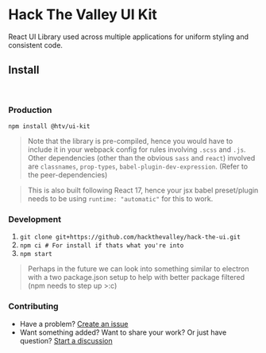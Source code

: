 
<Meta title='Docs/Home' />

# Hack The Valley UI Kit

React UI Library used across multiple applications for uniform styling and consistent code.

## Install

<br />

### Production

```
npm install @htv/ui-kit
```

> Note that the library is pre-compiled, hence you would have to include it in your
> webpack config for rules involving `.scss` and `.js`. Other dependencies (other
> than the obvious `sass` and `react`) involved are `classnames`, `prop-types`,
> `babel-plugin-dev-expression`. (Refer to the peer-dependencies)

> This is also built following React 17, hence your jsx babel preset/plugin needs to
> be using `runtime: "automatic"` for this to work.

### Development

1. `git clone git+https://github.com/hackthevalley/hack-the-ui.git`
2. `npm ci # For install if thats what you're into`
3. `npm start`

> Perhaps in the future we can look into something similar to electron with a two
> package.json setup to help with better package filtered (npm needs to step up >:c)

### Contributing

- Have a problem? [Create an issue](https://github.com/hackthevalley/hack-the-ui/issues/new)
- Want something added? Want to share your work? Or just have question? [Start a discussion](https://github.com/hackthevalley/hack-the-ui/discussions)
